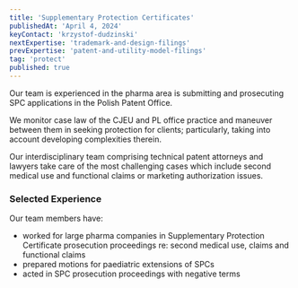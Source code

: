 ```yaml
---
title: 'Supplementary Protection Certificates'
publishedAt: 'April 4, 2024'
keyContact: 'krzystof-dudzinski'
nextExpertise: 'trademark-and-design-filings'
prevExpertise: 'patent-and-utility-model-filings'
tag: 'protect'
published: true
---
```


Our team is experienced in the pharma area is submitting and prosecuting SPC applications in the Polish Patent Office.

We monitor case law of the CJEU and PL office practice and maneuver between them in seeking protection for clients; particularly, taking into account developing complexities therein.

Our interdisciplinary team comprising technical patent attorneys and lawyers take care of the most challenging cases which include second medical use and functional claims or marketing authorization issues.

### Selected Experience

Our team members have:

- worked for large pharma companies in Supplementary Protection Certificate prosecution proceedings re: second medical use, claims and functional claims
- prepared motions for paediatric extensions of SPCs
- acted in SPC prosecution proceedings with negative terms